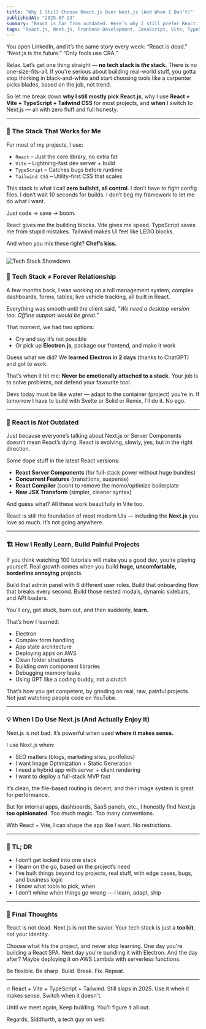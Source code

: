 ```yaml
---
title: "Why I Still Choose React.js Over Next.js (And When I Don’t)"
publishedAt: "2025-07-23"
summary: "React is far from outdated. Here’s why I still prefer React.js (with Vite, TypeScript, Tailwind) over Next.js in most cases — and when I switch."
tags: "React.js, Next.js, Frontend Development, JavaScript, Vite, TypeScript, Tailwind CSS, Tech Stack, Developer Mindset"
---
```


You open LinkedIn, and it’s the same story every week:
“React is dead.”
“Next.js is the future.”
“Only fools use CRA.”

Relax. Let’s get one thing straight — **no tech stack is *the* stack.** There is no one-size-fits-all. If you're serious about building real-world stuff, you gotta stop thinking in black-and-white and start choosing tools like a carpenter picks blades, based on the job, not trend.

So let me break down **why I still mostly pick React.js**, why I use **React + Vite + TypeScript + Tailwind CSS** for most projects, and **when** I switch to Next.js — all with zero fluff and full honesty.

---

### 🧱 The Stack That Works for Me

For most of my projects, I use:

* `React` – Just the core library, no extra fat
* `Vite` – Lightning-fast dev server + build
* `TypeScript` – Catches bugs before runtime
* `Tailwind CSS` – Utility-first CSS that scales

This stack is what I call **zero bullshit, all control**.
I don’t have to fight config files. I don’t wait 10 seconds for builds. I don’t beg my framework to let me do what I want.

Just code → save → boom.

React gives me the building blocks. Vite gives me speed. TypeScript saves me from stupid mistakes. Tailwind makes UI feel like LEGO blocks.

And when you mix these right? **Chef’s kiss.**

---

<Image
  src="/photos/TechStackShowdown.png"
  alt="Tech Stack Showdown"
  width={640}
  height={500}
/>

### 🧠 Tech Stack ≠ Forever Relationship

A few months back, I was working on a toll management system, complex dashboards, forms, tables, live vehicle tracking, all built in React.

Everything was smooth until the client said,
*"We need a desktop version too. Offline support would be great."*

That moment, we had two options:

* Cry and say it’s not possible
* Or pick up **Electron.js**, package our frontend, and make it work

Guess what we did?
We **learned Electron in 2 days** (thanks to ChatGPT) and got to work.

That’s when it hit me:
**Never be emotionally attached to a stack.**
Your job is to solve problems, not defend your favourite tool.

Devs today must be like water — adapt to the container (project) you’re in. If tomorrow I have to build with Svelte or Solid or Remix, I’ll do it. No ego.

---

### 🔄 React is *Not* Outdated

Just because everyone’s talking about Next.js or Server Components doesn’t mean React’s dying. React is evolving, slowly, yes, but in the right direction.

Some dope stuff in the latest React versions:

* **React Server Components** (for full-stack power without huge bundles)
* **Concurrent Features** (transitions, suspense)
* **React Compiler** (soon) to remove the memo/optimize boilerplate
* **New JSX Transform** (simpler, cleaner syntax)

And guess what? All these work beautifully in Vite too.

React is still the foundation of most modern UIs — including the **Next.js** you love so much. It’s not going anywhere.

---

### 🏗️ How I Really Learn, Build Painful Projects

If you think watching 100 tutorials will make you a good dev, you’re playing yourself. Real growth comes when you build **huge, uncomfortable, borderline annoying** projects.

Build that admin panel with 6 different user roles.
Build that onboarding flow that breaks every second.
Build those nested modals, dynamic sidebars, and API loaders.

You'll cry, get stuck, burn out, and then suddenly, **learn.**

That’s how I learned:

* Electron
* Complex form handling
* App state architecture
* Deploying apps on AWS
* Clean folder structures
* Building own component libraries
* Debugging memory leaks
* Using GPT like a coding buddy, not a crutch

That’s how you get competent, by grinding on real, raw, painful projects. Not just watching people code on YouTube.

---

### 💡 When I Do Use Next.js (And Actually Enjoy It)

Next.js is not bad. It’s powerful when used **where it makes sense.**

I use Next.js when:

* SEO matters (blogs, marketing sites, portfolios)
* I want Image Optimization + Static Generation
* I need a hybrid app with server + client rendering
* I want to deploy a full-stack MVP fast

It’s clean, the file-based routing is decent, and their image system is great for performance.

But for internal apps, dashboards, SaaS panels, etc., I honestly find Next.js **too opinionated**. Too much magic. Too many conventions.

With React + Vite, I can shape the app like *I* want. No restrictions.

---

### 👀 TL; DR

* I don’t get locked into one stack
* I learn on the go, based on the project’s need
* I’ve built things beyond toy projects, real stuff, with edge cases, bugs, and business logic
* I know what tools to pick, when
* I don’t whine when things go wrong — I learn, adapt, ship

---

### 💬 Final Thoughts

React is not dead.
Next.js is not the savior.
Your tech stack is just a **toolkit**, not your identity.

Choose what fits the project, and never stop learning.
One day you're building a React SPA. Next day you're bundling it with Electron. And the day after? Maybe deploying it on AWS Lambda with serverless functions.

Be flexible.
Be sharp.
Build.
Break.
Fix.
Repeat.

---

🔥 React + Vite + TypeScript + Tailwind.
Still slaps in 2025.
Use it when it makes sense.
Switch when it doesn't.

Until we meet again,
Keep building.
You’ll figure it all out.

Regards,
Siddharth, a tech guy on web

